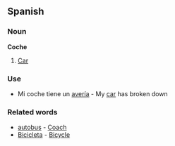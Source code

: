 ==Spanish==

===Noun===

'''Coche'''

#[[Car]]

===Use===

*Mi coche tiene un [[avería]] - My [[car]] has broken down

===Related words===

*[[autobus]] - [[Coach]]
*[[Bicicleta]] - [[Bicycle]]